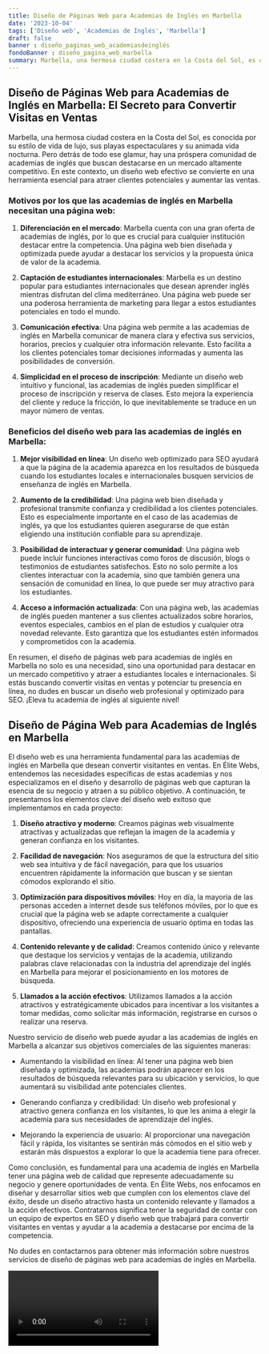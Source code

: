 ```yaml
---
title: Diseño de Páginas Web para Academias de Inglés en Marbella
date: '2023-10-04'
tags: ['Diseño web', 'Academias de Inglés', 'Marbella']
draft: false
banner : diseño_paginas_web_academiasdeinglés
fondoBanner : diseño_pagina_web_marbella
summary: Marbella, una hermosa ciudad costera en la Costa del Sol, es conocida por su estilo de vida de lujo, sus playas espectaculares y su animada vida nocturna. Pero detrás de todo ese glamur, hay una próspera comunidad de academias de inglés que buscan destacarse en un mercado altamente competitivo. En este contexto, un diseño web efectivo se convierte en una herramienta esencial para atraer clientes potenciales y aumentar las ventas.
---
```


## Diseño de Páginas Web para Academias de Inglés en Marbella: El Secreto para Convertir Visitas en Ventas

Marbella, una hermosa ciudad costera en la Costa del Sol, es conocida por su estilo de vida de lujo, sus playas espectaculares y su animada vida nocturna. Pero detrás de todo ese glamur, hay una próspera comunidad de academias de inglés que buscan destacarse en un mercado altamente competitivo. En este contexto, un diseño web efectivo se convierte en una herramienta esencial para atraer clientes potenciales y aumentar las ventas.

### Motivos por los que las academias de inglés en Marbella necesitan una página web:

1. **Diferenciación en el mercado**: Marbella cuenta con una gran oferta de academias de inglés, por lo que es crucial para cualquier institución destacar entre la competencia. Una página web bien diseñada y optimizada puede ayudar a destacar los servicios y la propuesta única de valor de la academia.

2. **Captación de estudiantes internacionales**: Marbella es un destino popular para estudiantes internacionales que desean aprender inglés mientras disfrutan del clima mediterráneo. Una página web puede ser una poderosa herramienta de marketing para llegar a estos estudiantes potenciales en todo el mundo.

3. **Comunicación efectiva**: Una página web permite a las academias de inglés en Marbella comunicar de manera clara y efectiva sus servicios, horarios, precios y cualquier otra información relevante. Esto facilita a los clientes potenciales tomar decisiones informadas y aumenta las posibilidades de conversión.

4. **Simplicidad en el proceso de inscripción**: Mediante un diseño web intuitivo y funcional, las academias de inglés pueden simplificar el proceso de inscripción y reserva de clases. Esto mejora la experiencia del cliente y reduce la fricción, lo que inevitablemente se traduce en un mayor número de ventas.

### Beneficios del diseño web para las academias de inglés en Marbella:

1. **Mejor visibilidad en línea**: Un diseño web optimizado para SEO ayudará a que la página de la academia aparezca en los resultados de búsqueda cuando los estudiantes locales e internacionales busquen servicios de enseñanza de inglés en Marbella.

2. **Aumento de la credibilidad**: Una página web bien diseñada y profesional transmite confianza y credibilidad a los clientes potenciales. Esto es especialmente importante en el caso de las academias de inglés, ya que los estudiantes quieren asegurarse de que están eligiendo una institución confiable para su aprendizaje.

3. **Posibilidad de interactuar y generar comunidad**: Una página web puede incluir funciones interactivas como foros de discusión, blogs o testimonios de estudiantes satisfechos. Esto no solo permite a los clientes interactuar con la academia, sino que también genera una sensación de comunidad en línea, lo que puede ser muy atractivo para los estudiantes.

4. **Acceso a información actualizada**: Con una página web, las academias de inglés pueden mantener a sus clientes actualizados sobre horarios, eventos especiales, cambios en el plan de estudios y cualquier otra novedad relevante. Esto garantiza que los estudiantes estén informados y comprometidos con la academia.

En resumen, el diseño de páginas web para academias de inglés en Marbella no solo es una necesidad, sino una oportunidad para destacar en un mercado competitivo y atraer a estudiantes locales e internacionales. Si estás buscando convertir visitas en ventas y potenciar tu presencia en línea, no dudes en buscar un diseño web profesional y optimizado para SEO. ¡Eleva tu academia de inglés al siguiente nivel!

<GifSeo />

<Cta />

## Diseño de Página Web para Academias de Inglés en Marbella

El diseño web es una herramienta fundamental para las academias de inglés en Marbella que desean convertir visitantes en ventas. En Élite Webs, entendemos las necesidades específicas de estas academias y nos especializamos en el diseño y desarrollo de páginas web que capturan la esencia de su negocio y atraen a su público objetivo. A continuación, te presentamos los elementos clave del diseño web exitoso que implementamos en cada proyecto:

1. **Diseño atractivo y moderno**: Creamos páginas web visualmente atractivas y actualizadas que reflejan la imagen de la academia y generan confianza en los visitantes.

2. **Facilidad de navegación**: Nos aseguramos de que la estructura del sitio web sea intuitiva y de fácil navegación, para que los usuarios encuentren rápidamente la información que buscan y se sientan cómodos explorando el sitio.

3. **Optimización para dispositivos móviles**: Hoy en día, la mayoría de las personas acceden a internet desde sus teléfonos móviles, por lo que es crucial que la página web se adapte correctamente a cualquier dispositivo, ofreciendo una experiencia de usuario óptima en todas las pantallas.

4. **Contenido relevante y de calidad**: Creamos contenido único y relevante que destaque los servicios y ventajas de la academia, utilizando palabras clave relacionadas con la industria del aprendizaje del inglés en Marbella para mejorar el posicionamiento en los motores de búsqueda.

5. **Llamados a la acción efectivos**: Utilizamos llamados a la acción atractivos y estratégicamente ubicados para incentivar a los visitantes a tomar medidas, como solicitar más información, registrarse en cursos o realizar una reserva.

Nuestro servicio de diseño web puede ayudar a las academias de inglés en Marbella a alcanzar sus objetivos comerciales de las siguientes maneras:

- Aumentando la visibilidad en línea: Al tener una página web bien diseñada y optimizada, las academias podrán aparecer en los resultados de búsqueda relevantes para su ubicación y servicios, lo que aumentará su visibilidad ante potenciales clientes.

- Generando confianza y credibilidad: Un diseño web profesional y atractivo genera confianza en los visitantes, lo que les anima a elegir la academia para sus necesidades de aprendizaje del inglés.

- Mejorando la experiencia de usuario: Al proporcionar una navegación fácil y rápida, los visitantes se sentirán más cómodos en el sitio web y estarán más dispuestos a explorar lo que la academia tiene para ofrecer.

Como conclusión, es fundamental para una academia de inglés en Marbella tener una página web de calidad que represente adecuadamente su negocio y genere oportunidades de venta. En Élite Webs, nos enfocamos en diseñar y desarrollar sitios web que cumplen con los elementos clave del éxito, desde un diseño atractivo hasta un contenido relevante y llamados a la acción efectivos. Contratarnos significa tener la seguridad de contar con un equipo de expertos en SEO y diseño web que trabajará para convertir visitantes en ventas y ayudar a la academia a destacarse por encima de la competencia.

No dudes en contactarnos para obtener más información sobre nuestros servicios de diseño de páginas web para academias de inglés en Marbella.

<Video />

<CtaBot job='Academias de Inglés' city='Marbella'/>

<Gmaps query='Marbella+españa+maps' />